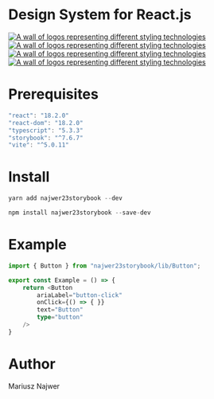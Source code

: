 
<Meta title="Getting Started" />

# Design System for React.js

<div style={{ display: "flex", gap: "20px", alignItems: "center" }}>
	<a href="https://www.npmjs.com/package/najwer23storybook" target="_blank">
		<img
			title="NPM package"
			src="https://img.icons8.com/color/96/npm.png"
			alt="A wall of logos representing different styling technologies"
		/>
	</a>
	<a href="https://najwer23.github.io/najwer23storybook/" target="_blank">
		<img
			title="Demo"
			src="https://img.icons8.com/clouds/100/domain.png"
			alt="A wall of logos representing different styling technologies"
		/>
	</a>
	<a href="https://github.com/najwer23/najwer23storybook" target="_blank">
		<img
			title="Github"
			width={96}
			src="https://img.icons8.com/clouds/100/github.png"
			alt="A wall of logos representing different styling technologies"
		/>
	</a>
	<a href="https://www.jsdelivr.com/?query=author%3A%20najwer23" target="_blank">
		<img
			title="jsdelivr"
			src="https://img.icons8.com/external-tal-revivo-color-tal-revivo/96/external-jsdelivr-a-free-fast-and-reliable-open-source-cdn-for-npm-and-github-logo-color-tal-revivo.png"
			alt="A wall of logos representing different styling technologies"
		/>
	</a>
</div>

# Prerequisites

```js
"react": "18.2.0"
"react-dom": "18.2.0"
"typescript": "5.3.3"
"storybook": "^7.6.7"
"vite": "^5.0.11"
```

# Install
```js
yarn add najwer23storybook --dev
```
```js
npm install najwer23storybook --save-dev
```

# Example

```typescript
import { Button } from "najwer23storybook/lib/Button";

export const Example = () => {
    return <Button
        ariaLabel="button-click"
        onClick={() => { }}
        text="Button"
        type="button"
    />
}
```

# Author

Mariusz Najwer